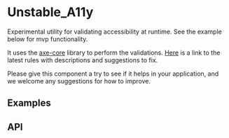 <!--
Copyright (c) Uber Technologies, Inc.

This source code is licensed under the MIT license found in the
LICENSE file in the root directory of this source tree.
-->





# Unstable_A11y

Experimental utility for validating accessibility at runtime. See the example below for mvp
functionality.

It uses the [axe-core](https://github.com/dequelabs/axe-core) library to perform the validations.
[Here](https://dequeuniversity.com/rules/axe/3.2) is a link to the latest rules with descriptions
and suggestions to fix.

Please give this component a try to see if it helps in your application, and we welcome any
suggestions for how to improve.

## Examples

<Example title="A11y wrapper example" path="unstable-a11y/wrapper.js">
  <Wrapper />
</Example>

## API

<Exports component={A11yExports} title="A11y exports" path="baseui/a11y" />
